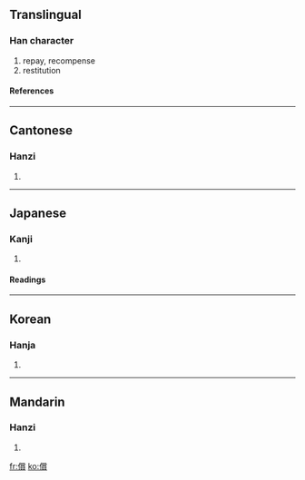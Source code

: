 {{see|偿}}

==Translingual==
===Han character===
{{Han char|rad=人|as=15|sn=17|four=2928<sub>6</sub>|canj=人火月金 (OFBC)}}
# repay, recompense
# restitution
====References====
{{Han ref|kx=0120.120|dkj=01245|dj=0254.100|hdz=10234.020|uh=511F|ud=20767|bh=C076|bd=49270}}
----
==Cantonese==
===Hanzi===
{{yue-hanzi|jyut=|y=seung4}}
# {{defn|Cantonese}}
----
==Japanese==
===Kanji===
{{ja-kanji|grade=|rs=人15}}
# {{defn|Japanese}}
====Readings====
{{ja-readings|on=[[しょう]] (shō)|kun=[[つぐなう]] (tsugunau), [[つぐない]] (tsugunai)}}
----
==Korean==
===Hanja===
{{ko-hanja|hangeul=상|rv=sang|mr=sang}}
# {{defn|Korean}}
----
==Mandarin==
===Hanzi===
{{cmn-hanzi|sim=偿|pin=[[cháng]] (chang2), [[chú]] (chu2)|wg=ch'ang<sup>2</sup>, ch'u<sup>2</sup>}}
# {{defn|Mandarin}}

[[fr:償]]
[[ko:償]]
